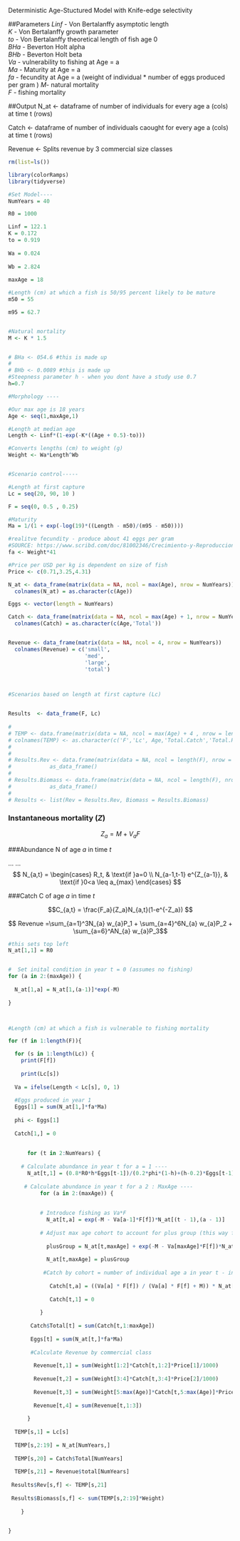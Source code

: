 Deterministic Age-Stuctured Model with Knife-edge selectivity

##Parameters
 *Linf* - Von Bertalanffy asymptotic length  
 *K* - Von Bertalanffy growth parameter  
 *to* - Von Bertalanffy theoretical length of fish age 0  
 *BHa* - Beverton Holt alpha  
 *BHb* - Beverton Holt beta  
 *Va* - vulnerability to fishing at Age = a  
 *Ma* - Maturity at Age = a  
 *fa* - fecundity at Age = a  (weight of individual * number of eggs produced per gram )
 *M*- natural mortality  
 *F* - fishing mortality  

##Output
 N_at <- dataframe of number of individuals for every age a (cols) at time t (rows)
 
 Catch <- dataframe of number of individuals caought for every age a (cols) at time t (rows)
 
 Revenue <- Splits revenue by 3 commercial size classes 

```r
rm(list=ls())

library(colorRamps)
library(tidyverse)

#Set Model----
NumYears = 40

R0 = 1000

```


```r
Linf = 122.1
K = 0.172
to = 0.919
  
Wa = 0.024
  
Wb = 2.824
  
maxAge = 18

#Length (cm) at which a fish is 50/95 percent likely to be mature
m50 = 55

m95 = 62.7


#Natural mortality
M <- K * 1.5


# BHa <- 054.6 #this is made up
# 
# BHb <- 0.0089 #this is made up
#Steepness parameter h - when you dont have a study use 0.7
h=0.7
```



```r
#Morphology ----

#Our max age is 18 years
Age <- seq(1,maxAge,1)

#Length at median age 
Length <- Linf*(1-exp(-K*((Age + 0.5)-to)))

#Converts lengths (cm) to weight (g)
Weight <- Wa*Length^Wb


#Scenario control-----

#Length at first capture
Lc = seq(20, 90, 10 )

F = seq(0, 0.5 , 0.25) 

#Maturity
Ma = 1/(1 + exp(-log(19)*((Length - m50)/(m95 - m50))))

#realitve fecundity - produce about 41 eggs per gram 
#SOURCE: https://www.scribd.com/doc/81002346/Crecimiento-y-Reproduccion-de-corvina
fa <- Weight*41

#Price per USD per kg is dependent on size of fish
Price <- c(0.71,3.25,4.31)
```


```r
N_at <- data_frame(matrix(data = NA, ncol = max(Age), nrow = NumYears))  
  colnames(N_at) = as.character(c(Age))

Eggs <- vector(length = NumYears)

Catch <- data_frame(matrix(data = NA, ncol = max(Age) + 1, nrow = NumYears)) 
  colnames(Catch) = as.character(c(Age,'Total'))


Revenue <- data_frame(matrix(data = NA, ncol = 4, nrow = NumYears)) 
  colnames(Revenue) = c('small',
                        'med',
                        'large',
                        'total')



#Scenarios based on length at first capture (Lc)


Results  <- data_frame(F, Lc)
  
# 
# TEMP <- data.frame(matrix(data = NA, ncol = max(Age) + 4 , nrow = length(Lc)))
# colnames(TEMP) <- as.character(c('F','Lc', Age,'Total.Catch','Total.Revenue'))
# 
# 
# Results.Rev <- data.frame(matrix(data = NA, ncol = length(F), nrow = length(Lc))) %>%
#            as_data_frame()
# 
# Results.Biomass <- data.frame(matrix(data = NA, ncol = length(F), nrow = length(Lc))) %>%
#            as_data_frame()
# 
# Results <- list(Rev = Results.Rev, Biomass = Results.Biomass) 

```

### Instantaneous mortality (*Z*)
$$Z_a = M + V_aF $$

###Abundance N of age *a* in time *t*

\usepackage{amsmath}
...
...
$$
N_{a,t} =
\begin{cases}
R_t, & \text{if }a=0 \\
N_{a-1,t-1} e^{Z_{a-1}}, & \text{if }0<a \leq a_{max}
\end{cases}
$$

###Catch C of age *a* in time *t*

$$C_{a,t} = \frac{F_a}{Z_a}N_{a,t}(1-e^{-Z_a}) $$


$$ Revenue =\sum_{a=1}^3N_{a} w_{a}P_1 + \sum_{a=4}^6N_{a} w_{a}P_2 + \sum_{a=6}^AN_{a} w_{a}P_3$$

```r


#this sets top left
N_at[1,1] = R0


#  Set inital condition in year t = 0 (assumes no fishing)
for (a in 2:(maxAge)) {
 
  N_at[1,a] = N_at[1,(a-1)]*exp(-M)
  
}



#Length (cm) at which a fish is vulnerable to fishing mortality

for (f in 1:length(F)){

  for (s in 1:length(Lc)) {
    print(F[f])
    
    print(Lc[s])
    
  Va = ifelse(Length < Lc[s], 0, 1)
  
  #Eggs produced in year 1
  Eggs[1] = sum(N_at[1,]*fa*Ma)
  
  phi <- Eggs[1]
  
  Catch[1,] = 0
  
      
      for (t in 2:NumYears) {
  
    # Calculate abundance in year t for a = 1 ----
      N_at[t,1] = (0.8*R0*h*Eggs[t-1])/(0.2*phi*(1-h)+(h-0.2)*Eggs[t-1])
    
     # Calculate abundance in year t for a 2 : MaxAge ----    
          for (a in 2:(maxAge)) {
          
          
          # Introduce fishing as Va*F  
            N_at[t,a] = exp(-M - Va[a-1]*F[f])*N_at[(t - 1),(a - 1)]
          
          # Adjust max age cohort to account for plus group (this way fish do not experience 100% mortality at max age) 
            
            plusGroup = N_at[t,maxAge] + exp(-M - Va[maxAge]*F[f])*N_at[(t - 1),(maxAge)]
            
            N_at[t,maxAge] = plusGroup
            
           #Catch by cohort = number of individual age a in year t - indvid. age a captured in year t
            
             Catch[t,a] = ((Va[a] * F[f]) / (Va[a] * F[f] + M)) * N_at[(t),(a)] * (1 - exp(-M - Va[a] * F[f]))
            
             Catch[t,1] = 0
            
          }
      
       Catch$Total[t] = sum(Catch[t,1:maxAge])  
      
       Eggs[t] = sum(N_at[t,]*fa*Ma)
       
       #Calculate Revenue by commercial class
       
        Revenue[t,1] = sum(Weight[1:2]*Catch[t,1:2]*Price[1]/1000)
        
        Revenue[t,2] = sum(Weight[3:4]*Catch[t,3:4]*Price[2]/1000)
        
        Revenue[t,3] = sum(Weight[5:max(Age)]*Catch[t,5:max(Age)]*Price[3]/1000)
        
        Revenue[t,4] = sum(Revenue[t,1:3])
            
      }
  
  TEMP[s,1] = Lc[s]
  
  TEMP[s,2:19] = N_at[NumYears,]
  
  TEMP[s,20] = Catch$Total[NumYears]
  
  TEMP[s,21] = Revenue$total[NumYears]
  
 Results$Rev[s,f] <- TEMP[s,21]
 
 Results$Biomass[s,f] <- sum(TEMP[s,2:19]*Weight)
 
    }
  

}  


```

